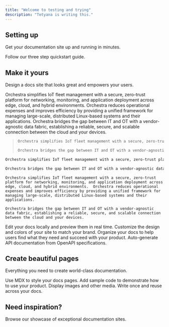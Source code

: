 ```yaml
---
title: "Welcome to testing and trying"
description: "Tetyana is writing this."
---
```


## Setting up

Get your documentation site up and running in minutes.

<Card title="Start here" icon="rocket" horizontal href="/quickstart">
  Follow our three step quickstart guide.
</Card>

## Make it yours

Design a docs site that looks great and empowers your users.

Orchestra simplifies IoT fleet management with a secure, zero-trust platform for networking, monitoring, and application deployment across edge, cloud, and hybrid environments.  Orchestra reduces operational expenses and improves efficiency by providing a unified framework for managing large-scale, distributed Linux-based systems and their applications.  Orchestra bridges the gap between IT and OT with a vendor-agnostic data fabric, establishing a reliable, secure, and scalable connection between the cloud and your devices.

> ```restructuredtext
> Orchestra simplifies IoT fleet management with a secure, zero-trust platform for networking, monitoring, and application deployment across edge, cloud, and hybrid environments.  Orchestra reduces operational expenses and improves efficiency by providing a unified framework for managing large-scale, distributed Linux-based systems and their applications.
> 
> Orchestra bridges the gap between IT and OT with a vendor-agnostic data fabric, establishing a reliable, secure, and scalable connection between the cloud and your devices.
> ```

```restructuredtext
Orchestra simplifies IoT fleet management with a secure, zero-trust platform for networking, monitoring, and application deployment across edge, cloud, and hybrid environments.  Orchestra reduces operational expenses and improves efficiency by providing a unified framework for managing large-scale, distributed Linux-based systems and their applications.

Orchestra bridges the gap between IT and OT with a vendor-agnostic data fabric, establishing a reliable, secure, and scalable connection between the cloud and your devices.
```

```
Orchestra simplifies IoT fleet management with a secure, zero-trust platform for networking, monitoring, and application deployment across edge, cloud, and hybrid environments.  Orchestra reduces operational expenses and improves efficiency by providing a unified framework for managing large-scale, distributed Linux-based systems and their applications.

Orchestra bridges the gap between IT and OT with a vendor-agnostic data fabric, establishing a reliable, secure, and scalable connection between the cloud and your devices.
```

<Columns cols={1}>
  <Card title="Edit locally" icon="pen-to-square" href="/development">
    Edit your docs locally and preview them in real time.
  </Card>
  <Card title="Customize your site" icon="palette" href="/essentials/settings">
    Customize the design and colors of your site to match your brand.
  </Card>
  <Card title="Set up navigation" icon="map" href="/essentials/navigation">
    Organize your docs to help users find what they need and succeed with your product.
  </Card>
  <Card title="API documentation" icon="terminal" href="/api-reference/introduction">
    Auto-generate API documentation from OpenAPI specifications.
  </Card>
  <Card title="New Card" icon="Camera" iconType="light">
    
  </Card>
</Columns>

## Create beautiful pages

Everything you need to create world-class documentation.

<Columns cols={2}>
  <Card title="Write with MDX" icon="pen-fancy" href="/essentials/markdown">
    Use MDX to style your docs pages.
  </Card>
  <Card title="Code samples" icon="code" href="/essentials/code">
    Add sample code to demonstrate how to use your product.
  </Card>
  <Card title="Images" icon="image" href="/essentials/images">
    Display images and other media.
  </Card>
  <Card title="Reusable snippets" icon="recycle" href="/essentials/reusable-snippets">
    Write once and reuse across your docs.
  </Card>
</Columns>

## Need inspiration?

<Card title="See complete examples" icon="stars" href="https://mintlify.com/customers">
  Browse our showcase of exceptional documentation sites.
</Card>
